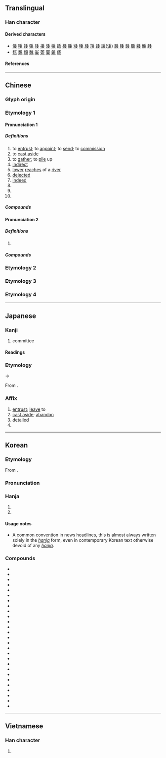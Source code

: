 {{character info}}
==Translingual==

===Han character===
{{Han char|rn=38|rad=女|as=05|sn=8|four=20404|canj=HDV|ids=⿱禾女}}

====Derived characters====
* [[倭]] [[唩]] [[婑]] [[㢻]] [[㣦]] [[捼]] [[涹]] [[㹻]] [[逶]] [[㮃]] [[腇]] [[矮]] [[䅗]] [[緌]] [[䍴]] [[蜲]] [[諉]]([[诿]]) [[踒]] [[躷]] [[錗]] [[䬐]] [[餧]] [[鯘]] [[䴧]]
* [[瓾]] [[覣]] [[䫋]] [[魏]] [[崣]] [[萎]] [[䆧]] [[䰀]] [[痿]]

====References====
{{Han ref|kx=0259.100|dkj=06181|dj=0524.110|hdz=21038.040|uh=59D4}}

----

==Chinese==
{{zh-forms}}

===Glyph origin===
{{Han etym}}

===Etymology 1===

====Pronunciation 1====
{{zh-pron
|m=wěi
|m-s=
|c=wai2
|c-t=
|g=
|h=pfs=ve
|j=
|mb=ṳ̌
|md=ūi
|mn=úi
|mn-t=ui2
|w=2ue
|x=
|mc=2
|oc=2+3+4,2
|cat=v,a,n,pn
}}

=====Definitions=====
{{zh-hanzi}}

# to [[entrust]]; to [[appoint]]; to [[send]]; to [[commission]]
# to [[cast aside]]
# to [[gather]]; to [[pile]] up
# [[indirect]]
# [[lower]] [[reaches]] of a [[river]]
# [[dejected]]
# [[indeed]]
# {{zh-short|委員|[[committee]] [[member]]}}
# {{zh-short|委員會|committee}}
# {{surname|zh}}

=====Compounds=====
{{zh-der|fold=1|委派|奉委|委婉|委頓|委付|委任|委曲成全|委巷|委曲|委託行|委託書|委曲求全|委決不下|委員制|中常委|受委屈|委結|委罪|勞委會|委員|委辦|委吏|委禽|差委|委的|委任統治|委任狀|常務委員|委員會|僑委會|委靡不振|委重投艱|委過|委身玉盤|委身|委質|委託|委用|委瑣|委棄|委果|委屈|委實|委國|委內瑞拉|委任直選|委命|主委|委宛|委咎|主任委員|委任立法|委靡|原委|委積|源委|監察委員|窮源竟委|推委|深知原委|斯文委地|櫃檯委託|政委|政務委員|立委|黨委|立法委員|臺委|考試委員}}

====Pronunciation 2====
{{zh-pron
|m=wēi
|c=wai1
|dial=n
|mc=1
|oc=1,1
|cat=a
}}

=====Definitions=====
{{zh-hanzi}}

# {{zh-only|委蛇|[[winding]]; [[curved]]}}

=====Compounds=====
{{zh-der|fold=1|委蛇|虛與委蛇}}

===Etymology 2===
{{zh-see|諉|ss}}

===Etymology 3===
{{zh-see|萎|ss}}

===Etymology 4===
{{zh-see|痿|ss}}

----

==Japanese==

===Kanji===
{{ja-kanji|grade=3|rs=女05}}

# committee

====Readings====
{{ja-readings
|goon=い<ゐ
|kanon=い<ゐ
|kun=ゆだ-ねる, すえ, くわ-し.い
}}

===Etymology===
{{ja-kanjitab|い|yomi=o}}
{{IPAfont|/wi/}} → {{IPAfont|/i/}}

From {{der|ja|ltc|sort=い|-}} {{ltc-l|委}}.

===Affix===
{{ja-pos|affix|い|hhira=ゐ}}

# [[entrust]]; [[leave]] to
# [[cast aside]]; [[abandon]]
# [[detailed]]
# {{short for|ja|委員会||[[committee]]|tr=iinkai}}

----

==Korean==

===Etymology===
From {{der|ko|ltc|sort=위|-}} {{ltc-l|委|id=2}}.
{{hanja-ety
|dk={{okm-l|ᅙᅱᆼ〯|qwǔy|link=no}}
|m2={{okm-l|위|wuy}}
|m2h={{okm-l|[[ᄇᆞ리다|ᄇᆞ릴]]|polil}}
|m3={{okm-l|위|wuy}}
|m3h={{okm-l|[[맛디다|맛딜]]|mastil}}<br>{{okm-l|[[더디다|더뎌]][[두다|둘]]|tetye-twul}}
|m4={{okm-l|위|wuy}}
|m4h={{okm-l|[[ᄇᆞ리다|ᄇᆞ릴]]|polil}}
}}
===Pronunciation===
{{ko-hanja-pron|위}}

===Hanja===
{{ko-hanja-search}}
{{ko-hanja|맡기다|맡길|위}}

# {{hanja form of|[[위#commission|위]]|to [[entrust]]; to [[commission]]|verbal root; affix}}
# {{hanja form of|[[위#commission|위]]|short for {{m|ko|위원회(委員會)|t=committee}}|noun}}

====Usage notes====
* {{sense|committee}} A common convention in news headlines, this is almost always written solely in the ''[[hanja]]'' form, even in contemporary Korean text otherwise devoid of any ''[[hanja]]''.

===Compounds===
{{der-top3|Compounds}}
* {{ko-l|위관|委官}}
* {{ko-l|위신|委身}}
* {{ko-l|위양|委讓}}
* {{ko-l|위원|委員}}
* {{ko-l|위위|委委}}
* {{ko-l|위임|委任}}
* {{ko-l|위정|委政}}
* {{ko-l|위촉|委囑}}
* {{ko-l|위탁|委託}}
* {{ko-l|공위|共委}}
* {{ko-l|상위|常委}}
* {{ko-l|신위|信委}}
* {{ko-l|전위|全委}}
* {{ko-l|지위|知委}}
* {{ko-l|특위|特委}}
* {{ko-l|위원장|委員長}}
* {{ko-l|위원회|委員會}}
* {{ko-l|위임인|委任人}}
* {{ko-l|위임자|委任者}}
* {{ko-l|위임장|委任狀}}
* {{ko-l|공정위|公正委}}
* {{ko-l|대책위|對策委}}
* {{ko-l|방송위|放送委}}
* {{ko-l|부방위|腐防委}}
* {{ko-l|선관위|選管委}}
* {{ko-l|위임통치|委任統治}}
* {{ko-l|반민특위|反民特委}}
{{der-bottom}}

----

==Vietnamese==

===Han character===
{{vi-readings|rs=女05|reading=ủy, uế}}

# {{rfdef|vi|sort=女05}}